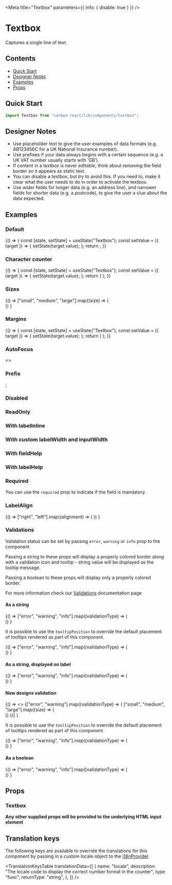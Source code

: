 

<Meta title="Textbox" parameters={{ info: { disable: true } }} />

# Textbox

Captures a single line of text.

## Contents

- [Quick Start](#quick-start)
- [Designer Notes](#designer-notes)
- [Examples](#examples)
- [Props](#props)

## Quick Start

```javascript
import Textbox from "carbon-react/lib/components/textbox";
```

## Designer Notes

- Use placeholder text to give the user examples of data formats (e.g. AB123456C for a UK National Insurance number).
- Use prefixes if your data always begins with a certain sequence (e.g. a UK VAT number usually starts with ‘GB’).
- If content in a textbox is never editable, think about removing the field border so it appears as static text.
- You can disable a textbox, but try to avoid this. If you need to, make it clear what the user needs to do in order to activate the textbox.
- Use wider fields for longer data (e.g. an address line), and narrower fields for shorter data (e.g. a postcode), to give the user a clue about the data expected.

## Examples

### Default

<Canvas>
  <Story name="default">
    {() => {
      const [state, setState] = useState("Textbox");
      const setValue = ({ target }) => {
        setState(target.value);
      };
      return <Textbox label="Textbox" value={state} onChange={setValue} />;
    }}
  </Story>
</Canvas>

### Character counter

<Canvas>
  <Story name="character counter">
    {() => {
      const [state, setState] = useState("Textbox");
      const setValue = ({ target }) => {
        setState(target.value);
      };
      return (
        <Textbox
          label="Textbox"
          value={state}
          onChange={setValue}
          characterLimit="10"
          enforceCharacterLimit={false}
          warnOverLimit
        />
      );
    }}
  </Story>
</Canvas>

### Sizes

<Canvas>
  <Story name="sizes">
    {() =>
      ["small", "medium", "large"].map((size) => (
        <div style={{ width: "296px" }} key={size}>
          <Textbox
            label={`Textbox - ${size}`}
            defaultValue="Textbox"
            size={size}
            mb={2}
          />
          <Textbox
            label={`Textbox - ${size} - with icon`}
            defaultValue="Textbox"
            size={size}
            inputIcon="search"
            mb={2}
          />
        </div>
      ))
    }
  </Story>
</Canvas>

### Margins

<Canvas>
  <Story name="margins">
    {() => {
      const [state, setState] = useState("Textbox");
      const setValue = ({ target }) => {
        setState(target.value);
      };
      return (
        <Textbox label="Textbox" value={state} onChange={setValue} m={4} />
      );
    }}
  </Story>
</Canvas>

### AutoFocus

<Canvas>
  <Story name="autoFocus" parameters={{ chromatic: { disable: true } }}>
    <>
      <Textbox label="Textbox" value="Textbox" autoFocus />
      <Textbox label="Textbox" value="Textbox" autoFocus />
    </>
  </Story>
</Canvas>

### Prefix

<Preview>
  <Story name="prefix">
    <Textbox label="Textbox" value="Textbox" prefix="pre" />;
  </Story>
</Preview>

### Disabled

<Canvas>
  <Story name="disabled">
    <div style={{ width: "296px" }}>
      <Textbox label="Textbox" value="Textbox" disabled />
      <Textbox
        label="Textbox with icon"
        value="Textbox"
        disabled
        inputIcon="search"
      />
    </div>
  </Story>
</Canvas>

### ReadOnly

<Canvas>
  <Story name="readOnly">
    <div style={{ width: "296px" }}>
      <Textbox label="Textbox" value="Textbox" readOnly />
      <Textbox
        label="Textbox with icon"
        value="Textbox"
        readOnly
        inputIcon="search"
      />
    </div>
  </Story>
</Canvas>

### With labelInline

<Canvas>
  <Story name="with labelInline" parameters={{ chromatic: { disable: true } }}>
    <Textbox label="Textbox" value="Textbox" labelInline />
  </Story>
</Canvas>

### With custom labelWidth and inputWidth

<Canvas>
  <Story name="with custom labelWidth and inputWidth">
    <Textbox
      label="Textbox"
      value="Textbox"
      labelInline
      labelWidth={50}
      inputWidth={50}
    />
  </Story>
</Canvas>

### With fieldHelp

<Canvas>
  <Story name="with fieldHelp">
    <Textbox label="Textbox" value="Textbox" fieldHelp="Help" />
  </Story>
</Canvas>

### With labelHelp

<Canvas>
  <Story name="with labelHelp">
    <Textbox
      label="Textbox"
      value="Textbox"
      labelHelp="Help"
      helpAriaLabel="Help"
    />
  </Story>
</Canvas>

### Required

You can use the `required` prop to indicate if the field is mandatory.

<Canvas>
  <Story name="required">
    <Textbox label="Textbox" value="Textbox" required />
  </Story>
</Canvas>

### LabelAlign

<Canvas>
  <Story name="labelAlign">
    {() =>
      ["right", "left"].map((alignment) => (
        <Textbox
          label="Textbox"
          value="Textbox"
          labelInline
          inputWidth={50}
          key={alignment}
          labelAlign={alignment}
        />
      ))
    }
  </Story>
</Canvas>

### Validations

Validation status can be set by passing `error`, `warning` or `info` prop to the component

Passing a string to these props will display a properly colored border along with a validation icon and tooltip - string value will be displayed as the tooltip message.

Passing a boolean to these props will display only a properly colored border.

For more information check our [Validations](?path=/docs/documentation-validations--page "Validations") documentation page

#### As a string

<Canvas>
  <Story name="validations - string - component">
    {() =>
      ["error", "warning", "info"].map((validationType) => (
        <div key={`${validationType}-string-component`}>
          <Textbox
            label="Textbox"
            value="Textbox"
            {...{ [validationType]: "Message" }}
            mb={2}
          />
          <Textbox
            label="Textbox - readOnly"
            value="Textbox"
            readOnly
            {...{ [validationType]: "Message" }}
            mb={2}
          />
        </div>
      ))
    }
  </Story>
</Canvas>

It is possible to use the `tooltipPosition` to override the default placement of tooltips rendered as part of this component.

<Canvas>
  <Story
    name="validations - string - with tooltipPosition overriden - component"
    parameters={{ chromatic: { disable: true } }}
  >
    {() =>
      ["error", "warning", "info"].map((validationType) => (
        <div key={`${validationType}-string-component`}>
          <Textbox
            label="Textbox"
            value="Textbox"
            {...{ [validationType]: "Message" }}
            mb={2}
            tooltipPosition="bottom"
          />
        </div>
      ))
    }
  </Story>
</Canvas>

#### As a string, displayed on label

<Canvas>
  <Story name="validations - string - label">
    {() =>
      ["error", "warning", "info"].map((validationType) => (
        <div key={`${validationType}-string-label`}>
          <Textbox
            label="Textbox"
            value="Textbox"
            validationOnLabel
            {...{ [validationType]: "Message" }}
            mb={2}
          />
          <Textbox
            label="Textbox - readOnly"
            value="Textbox"
            validationOnLabel
            readOnly
            {...{ [validationType]: "Message" }}
            mb={2}
          />
        </div>
      ))
    }
  </Story>
</Canvas>

#### New designs validation

<Preview>
  <Story name="validations - string - new design">
    {() =>
      <>
        <CarbonProvider validationRedesignOptIn>
          {["error", "warning"].map((validationType) => (
            ["small", "medium", "large"].map((size) => (
              <div style={{ width: "296px" }} key={`${validationType}-${size}`}>
                <Textbox
                  m={4}
                  label={`${size} - ${validationType}`} 
                  defaultValue="Textbox"
                  labelHelp="Hint text (optional)"
                  size={size}
                  {...{ [validationType]: "Message" }}
                />
                <Textbox
                  m={4}
                  label={`readOnly - ${size} - ${validationType}`} 
                  defaultValue="Textbox"
                  size={size}
                  labelHelp="Hint text (optional)"
                  readOnly
                  {...{ [validationType]: "Message" }}
                />
              </div>
            ))
          ))}
        </CarbonProvider>
      </>
    }
  </Story>
</Preview>

It is possible to use the `tooltipPosition` to override the default placement of tooltips rendered as part of this component.

<Canvas>
  <Story
    name="validations - string - with tooltipPosition overriden - label"
    parameters={{ chromatic: { disable: true } }}
  >
    {() =>
      ["error", "warning", "info"].map((validationType) => (
        <div key={`${validationType}-string-label`}>
          <Textbox
            label="Textbox"
            value="Textbox"
            validationOnLabel
            {...{ [validationType]: "Message" }}
            mb={2}
            tooltipPosition="bottom"
          />
        </div>
      ))
    }
  </Story>
</Canvas>

#### As a boolean

<Canvas>
  <Story name="validations - boolean">
    {() =>
      ["error", "warning", "info"].map((validationType) => (
        <div key={`${validationType}-boolean-component`}>
          <Textbox
            label="Textbox"
            value="Textbox"
            {...{ [validationType]: true }}
            mb={2}
          />
          <Textbox
            label="Textbox - readOnly"
            value="Textbox"
            readOnly
            {...{ [validationType]: true }}
            mb={2}
          />
        </div>
      ))
    }
  </Story>
</Canvas>

## Props

### Textbox

<StyledSystemProps of={OriginalTextbox} noHeader margin />

**Any other supplied props will be provided to the underlying HTML input element**

## Translation keys

The following keys are available to override the translations for this component by passing in a custom locale object to the
[i18nProvider](https://carbon.sage.com/?path=/story/documentation-i18n--page).

<TranslationKeysTable
  translationData={[
    {
      name: "locale",
      description:
        "The locale code to display the correct number format in the counter",
      type: "func",
      returnType: "string",
    },
  ]}
/>
